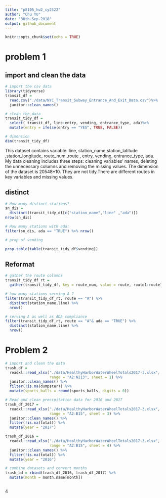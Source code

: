 ```yaml
---
title: "p8105_hw2_cy2522"
author: "Chu YU"
date: "30th-Sep-2018"
output: github_document
---
```


```r
knitr::opts_chunk$set(echo = TRUE)
```

# problem 1
## import and clean the data
```r
# import the csv data
library(tidyverse)
transit_df = 
  read.csv("./data/NYC_Transit_Subway_Entrance_And_Exit_Data.csv")%>%
  janitor::clean_names()

# clean the data
transit_tidy_df = 
  select( transit_df, line:entry, vending, entrance_type, ada)%>%
  mutate(entry = ifelse(entry == "YES", TRUE, FALSE))

# dimension
dim(transit_tidy_df)
```
This dataset contains variable: line, station_name,station_latitude
,station_longitude, route_num ,route , entry, vending, entrance_type, ada. 
My data cleaning includes three steps: cleaning variables' names, deleting the unnecessary columns and removing the missing values.
The dimension of the dataset is 20548*10. They are not tidy.There are different routes in key variables and missing values.

## distinct 
```r
# How many distinct stations?
sn_dis = 
  distinct(transit_tidy_df[c("station_name","line" ,"ada")]) 
nrow(sn_dis)

# How many stations with ada:
filter(sn_dis, ada == "TRUE") %>% nrow()

# prop of vending

prop.table(table(transit_tidy_df$vending))
```

## Reformat
```r
# gather the route columns
transit_tidy_df_rt = 
  gather(transit_tidy_df, key = route_num, value = route, route1:route11)

# how many stations serving A ?
filter(transit_tidy_df_rt, route == "A") %>% 
  distinct(station_name,line) %>%
  nrow()

# serving A as well as ADA compliance
filter(transit_tidy_df_rt, route == "A"& ada == "TRUE") %>% 
  distinct(station_name,line) %>%
  nrow()
```


# Problem 2
```r
# import and clean the data
trash_df = 
  readxl::read_xlsx("./data/HealthyHarborWaterWheelTotals2017-3.xlsx", 
                    range = "A2:N213", sheet = 1) %>%
  janitor::clean_names() %>%
  filter(!is.na(dumpster)) %>%
  mutate(sports_balls = round(sports_balls, digits = 0)) 

# Read and clean precipitation data for 2016 and 2017
trash_df_2017 = 
  readxl::read_xlsx("./data/HealthyHarborWaterWheelTotals2017-3.xlsx", 
                    range = "A2:B15", sheet = 3) %>%
  janitor::clean_names() %>%
  filter(!is.na(total)) %>%
  mutate(year = "2017")

trash_df_2016 = 
  readxl::read_xlsx("./data/HealthyHarborWaterWheelTotals2017-3.xlsx", 
                    range = "A2:B15", sheet = 4) %>%
  janitor::clean_names() %>%
  filter(!is.na(total)) %>%
  mutate(year = "2016")

# combine datasets and convert months
trash_bd = rbind(trash_df_2016, trash_df_2017) %>%
  mutate(month = month.name[month])



```

4